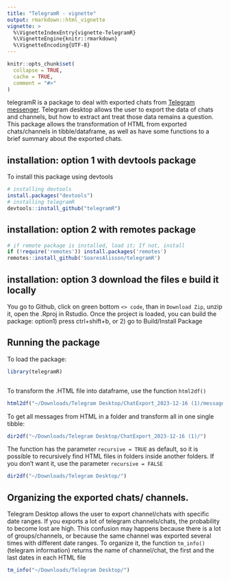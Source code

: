 ```yaml
---
title: "TelegramR - vignette"
output: rmarkdown::html_vignette
vignette: >
  %\VignetteIndexEntry{vignette-TelegramR}
  %\VignetteEngine{knitr::rmarkdown}
  %\VignetteEncoding{UTF-8}
---
```


```r
knitr::opts_chunk$set(
  collapse = TRUE,
  cache = TRUE,
  comment = "#>"
)
```

telegramR is a package to deal with exported chats from [Telegram messenger](https://www.telegram.org/).
Telegram desktop allows the user to export the data of chats and channels, but how to extract ant treat those data remains a question.
This package allows the transformation of HTML from exported chats/channels in tibble/dataframe, as well as have some functions to a brief summary about the exported chats. 

## installation: option 1 with devtools package
To install this package using devtools

``` r
# installing devtools
install.packages("devtools")
# installing telegramR
devtools::install_github("telegramR")
```

## installation: option 2 with remotes package

```r
# if remote package is installed, load it; If not, install
if (!require('remotes')) install.packages('remotes')
remotes::install_github('SoaresAlisson/telegramR')
```

## installation: option 3 download the files e build it locally

You go to Github, click on green bottom `<> code`, than in `Download Zip`, unzip it, open the .Rproj in Rstudio. Once the project is loaded, you can build the package: option1) press ctrl+shift+b, or 2) go to Build/Install Package

## Running the package

To load the package:

```r
library(telegramR)
```


```r

```

To transform the .HTML file into dataframe, use the function `html2df()`

```r
html2df("~/Downloads/Telegram Desktop/ChatExport_2023-12-16 (1)/messages.html")
```

To get all messages from HTML in a folder and transform all in one single tibble:

```r
dir2df("~/Downloads/Telegram Desktop/ChatExport_2023-12-16 (1)/")
```

The function has the parameter `recursive = TRUE` as default, so it is possible to recursively find HTML files in folders inside another folders. If you don't want it, use the parameter ` recursive = FALSE` 

```r
dir2df("~/Downloads/Telegram Desktop/")
```


## Organizing the exported chats/ channels.

Telegram Desktop allows the user to export channel/chats with specific date ranges.
If you exports a lot of telegram channels/chats, the probability to become lost are high. This confusion may happens because there is a lot of  groups/channels, or because the same channel was exported several times with different date ranges. To organize it, the function `tm_info()` (telegram information) returns the name of channel/chat, the first and the last dates in each HTML file

```r
tm_info("~/Downloads/Telegram Desktop/")
```

